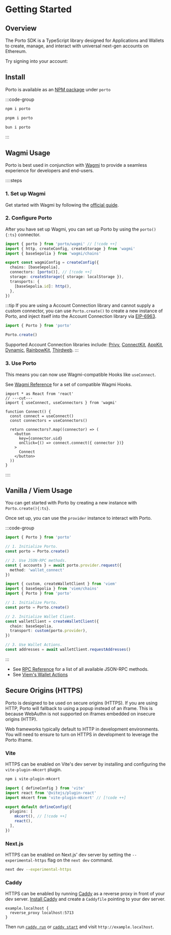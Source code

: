 
# Getting Started

## Overview

The Porto SDK is a TypeScript library designed for Applications and Wallets to create, manage, and
interact with universal next-gen accounts on Ethereum.

Try signing into your account:

<Connect />

## Install

Porto is available as an [NPM package](https://www.npmjs.com/package/porto) under `porto`

:::code-group

```bash [npm]
npm i porto
```

```bash [pnpm]
pnpm i porto
```

```bash [bun]
bun i porto
```

:::

## Wagmi Usage

Porto is best used in conjunction with [Wagmi](https://wagmi.sh/) to provide a seamless experience for developers and end-users.

::::steps

### 1. Set up Wagmi

Get started with Wagmi by following the [official guide](https://wagmi.sh/react/getting-started).

### 2. Configure Porto

After you have set up Wagmi, you can set up Porto by using the `porto(){:ts}` connector.

```ts [wagmi.ts] twoslash
import { porto } from 'porto/wagmi' // [!code ++]
import { http, createConfig, createStorage } from 'wagmi'
import { baseSepolia } from 'wagmi/chains'

export const wagmiConfig = createConfig({
  chains: [baseSepolia],
  connectors: [porto()], // [!code ++]
  storage: createStorage({ storage: localStorage }),
  transports: {
    [baseSepolia.id]: http(),
  },
})
```

:::tip
If you are using a Account Connection library and cannot supply a custom connector,
you can use `Porto.create()` to create a new instance of Porto, and inject itself
into the Account Connection library via [EIP-6963](https://eips.ethereum.org/EIPS/eip-6963).

```ts
import { Porto } from 'porto'

Porto.create()
```

Supported Account Connection libraries include: [Privy](https://privy.io), [ConnectKit](https://docs.family.co/connectkit), [AppKit](https://reown.com/appkit), [Dynamic](https://dynamic.xyz), [RainbowKit](https://rainbowkit.com), [Thirdweb](https://thirdweb.com).
:::

### 3. Use Porto

This means you can now use Wagmi-compatible Hooks like `useConnect`.

See [Wagmi Reference](/sdk/wagmi) for a set of compatible Wagmi Hooks.

```tsx twoslash
import * as React from 'react'
// ---cut---
import { useConnect, useConnectors } from 'wagmi'

function Connect() {
  const connect = useConnect()
  const connectors = useConnectors()

  return connectors?.map((connector) => (
    <button
      key={connector.uid}
      onClick={() => connect.connect({ connector })}
    >
      Connect
    </button>
  ))
}
```

::::

## Vanilla / Viem Usage

You can get started with Porto by creating a new instance with `Porto.create(){:ts}`.

Once set up, you can use the `provider` instance to interact with Porto.

:::code-group

```ts twoslash [Vanilla]
import { Porto } from 'porto'

// 1. Initialize Porto.
const porto = Porto.create()

// 2. Use JSON-RPC methods.
const { accounts } = await porto.provider.request({ 
  method: 'wallet_connect'
})
```

```ts twoslash [Viem]
import { custom, createWalletClient } from 'viem'
import { baseSepolia } from 'viem/chains'
import { Porto } from 'porto'

// 1. Initialize Porto.
const porto = Porto.create()

// 2. Initialize Wallet Client.
const walletClient = createWalletClient({
  chain: baseSepolia,
  transport: custom(porto.provider),
})

// 3. Use Wallet Actions.
const addresses = await walletClient.requestAddresses()
```

:::

- See [RPC Reference](/sdk/rpc) for a list of all available JSON-RPC methods.
- See [Viem's Wallet Actions](https://viem.sh/docs/actions/wallet/introduction)

## Secure Origins (HTTPS)

Porto is designed to be used on secure origins (HTTPS). If you are using HTTP,
Porto will fallback to using a popup instead of an iframe. This is because
WebAuthn is not supported on iframes embedded on insecure origins (HTTP).

Web frameworks typically default to HTTP in development environments. You
will need to ensure to turn on HTTPS in development to leverage the Porto iframe.

### Vite

HTTPS can be enabled on Vite's dev server by installing and configuring the `vite-plugin-mkcert` plugin.

```bash
npm i vite-plugin-mkcert
```

```ts [vite.config.ts]
import { defineConfig } from 'vite'
import react from '@vitejs/plugin-react'
import mkcert from 'vite-plugin-mkcert' // [!code ++]

export default defineConfig({
  plugins: [
    mkcert(), // [!code ++]
    react(),
  ],
})
```

### Next.js

HTTPS can be enabled on Next.js' dev server by setting the `--experimental-https` flag on the `next dev` command.

```bash
next dev --experimental-https
```

### Caddy

HTTPS can be enabled by running [Caddy](https://caddyserver.com) as a reverse proxy in front of your dev server. [Install Caddy](https://caddyserver.com/docs/install) and create a `Caddyfile` pointing to your dev server.

```text
example.localhost {
  reverse_proxy localhost:5713
}
```

Then run [`caddy run`](https://caddyserver.com/docs/command-line#caddy-run) or [`caddy start`](https://caddyserver.com/docs/command-line#caddy-start) and visit `http://example.localhost`.
